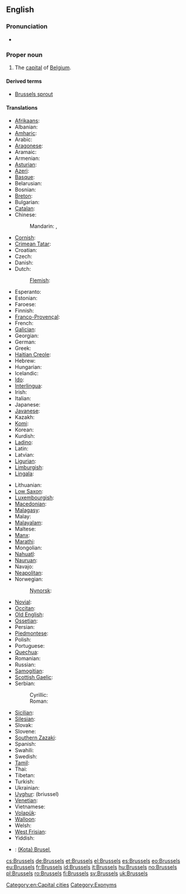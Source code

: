 ==English==

===Pronunciation===
* {{a|UK|US}} {{IPA|/ˈbɹʌsəlz/}}

===Proper noun===
{{wikipedia}}
{{en-proper noun}}

# The [[capital]] of [[Belgium]].

====Derived terms====
* [[Brussels sprout]]

====Translations====
{{trans-top|capital of Belgium}}
* [[Afrikaans]]: {{t-|af|Brussel|xs=Afrikaans}}
* Albanian: {{t+|sq|Brukseli|xs=Albanian}}
* [[Amharic]]: {{t-|am|ብሩክሴል|sc=Ethi|xs=Amharic}}
* Arabic: {{t-|ar|بروكسل|m|tr=bruksel}}
* [[Aragonese]]: {{t-|an|Bruselas|xs=Aragonese}}
* Aramaic: {{tø|arc|ܒܪܘܟܣܠ|tr=brwksel}}
* Armenian: {{t-|hy|Բրյուսել|tr=Bryusel}}
* [[Asturian]]: {{t-|ast|Bruseles|xs=Asturian}}
* [[Azeri]]: {{t-|az|Brüssel|xs=Azeri}}
* [[Basque]]: {{t-|eu|Brusela|xs=Basque}}
* Belarusian: {{t-|be|Горад Брусель|xs=Belarusian}}
* Bosnian: {{t-|bs|Brisel|m}}
* [[Breton]]: {{t-|br|Brusel|xs=Breton}}
* Bulgarian: {{t+|bg|Брюксел}}
* [[Catalan]]: {{t-|ca|Brussel·les}}
* Chinese:
*: Mandarin: {{t|cmn|布魯塞爾|sc=Hani}},  {{t|cmn|布鲁塞尔|tr=Bùlǔsài'ěr|sc=Hani}}
* [[Cornish]]: {{t-|kw|Brusselas|xs=Cornish}}
* [[Crimean Tatar]]: {{tø|crh|Brüksel}}
* Croatian: {{t+|hr|Bruxelles}}
* Czech: {{t+|cs|Brusel}}
* Danish: {{t-|da|Bruxelles}}
* Dutch: {{t+|nl|Brussel|n}}
*: [[Flemish]]: {{tø|vls|Brussel}}
* Esperanto: {{t-|eo|Bruselo|xs=Esperanto}}
* Estonian: {{t+|et|Brüssel}}
* Faroese: {{t-|fo|Brussel|xs=Faroese}}
* Finnish: {{t+|fi|Bryssel}}
* [[Franco-Provençal]]: {{tø|frp|Brussèles}}
* French: {{t+|fr|Bruxelles|f}}
* [[Galician]]: {{t+|gl|Bruxelas|xs=Galician}}
* Georgian: {{t-|ka|ბრიუსელი|tr=briuseli|sc=Geor|xs=Georgian}}
* German: {{t+|de|Brüssel|n}}
* Greek: {{t+|el|Βρυξέλλες|f|tr=Vrikséles}}
* [[Haitian Creole]]: {{tø|ht|Briksèl}}
* Hebrew: {{t-|he|בריסל|tr=Brisel}}
* Hungarian: {{t+|hu|Brüsszel}}
* Icelandic: {{t-|is|Brussel}}
* [[Ido]]: {{t-|io|Bruxel|xs=Ido}}
* [[Interlingua]]: {{t-|ia|Brussel|xs=Interlingua}}
* Irish: {{t+|ga|Bruiséil|f|alt=an Bhruiséil|xs=Irish}}
* Italian: {{t-|it|Bruxelles|f}}
* Japanese: {{t-|ja|ブリュッセル|tr=Buryusseru}}
* [[Javanese]]: {{t-|jv|Brussel|xs=Javanese}}
* Kazakh: {{t-|kk|Бруссел|sc=Cyrl|xs=Kazakh}}
* [[Komi]]: {{tø|kv|Брюссель|sc=Cyrl}}
* Korean: {{t+|ko|브뤼셀|tr=beuruisel|sc=Hang}}
* Kurdish: {{t+|ku|Bruksel|sc=ku-Arab}}
* [[Ladino]]: {{tø|lad|Bruselas}}
* Latin: {{t-|la|Bruxellae}}
* Latvian: {{t-|lv|Brisele|xs=Latvian}}
* [[Ligurian]]: {{tø|lij|Bruxelles}}
* [[Limburgish]]: {{t-|li|Brussel|xs=Limburgish}}
* [[Lingala]]: {{t-|ln|Bruxelles|xs=Lingala}}
{{trans-mid}}
* Lithuanian: {{t-|lt|Briuselis|xs=Lithuanian}}
* [[Low Saxon]]: {{t-|nds|Brüssel|xs=Low Saxon}}
* [[Luxembourgish]]: {{t-|lb|Bréissel|xs=Luxembourgish}}
* [[Macedonian]]: {{t-|mk|Брисел|tr=Brísel}}
* [[Malagasy]]: {{t-|mg|Brussel|xs=Malagasy}}
* Malay: {{t-|ms|Brussels|xs=Malay}}
* [[Malayalam]]: {{t-|ml|ബ്രസല്‍സ്|sc=Mlym|xs=Malayalam}}
* Maltese: {{t-|mt|Brussel|xs=Maltese}}
* [[Manx]]: {{t-|gv|Yn Vrussyl|xs=Manx}}
* [[Marathi]]: {{t-|mr|ब्रसेल्स|sc=Deva|xs=Marathi}}
* Mongolian: {{t-|mn|Брюссель|sc=Cyrl|xs=Mongolian}}
* [[Nahuatl]]: {{t-|nah|Bruxelah|xs=Nahuatl}}
* [[Nauruan]]: {{t-|na|Brussels|xs=Nauruan}}
* Navajo: {{tø|nv|Bwasel}}
* [[Neapolitan]]: {{tø|nap|Bruxelles}}
* Norwegian: {{t+|no|Brussel}}
*: [[Nynorsk]]: {{t-|nn|Brussel|xs=Norwegian Nynorsk}}
* [[Novial]]: {{tø|nov|Bruxelles}}
* [[Occitan]]: {{t-|oc|Brussèlas|xs=Occitan}}
* [[Old English]]: {{t-|ang|Brysel|xs=Old English}}
* [[Ossetian]]: {{tø|os|Брюссель}}
* Persian: {{t-|fa|بروکسل|tr=bruksel|xs=Persian}}
* [[Piedmontese]]: {{tø|pms|Brussel}}
* Polish: {{t+|pl|Bruksela|f}}
* Portuguese: {{t-|pt|Bruxelas}}
* [[Quechua]]: {{t-|qu|Brussel|xs=Quechua}}
* Romanian: {{t+|ro|Bruxelles}}
* Russian: {{t+|ru|Брюссель|m|tr=Brjussél’}}
* [[Samogitian]]: {{tø|sgs|Briuselis}}
* [[Scottish Gaelic]]: {{t-|gd|A' Bhruiseal|xs=Scottish Gaelic}}
* Serbian:
*: Cyrillic: {{t-|sr|Брисел|m|sc=Cyrl}}
*: Roman: {{t-|sr|Brisel|m}}
* [[Sicilian]]: {{t-|scn|Bruxelles|xs=Sicilian}}
* [[Silesian]]: {{tø|szl|Bruksela}}
* Slovak: {{t-|sk|Brusel}}
* Slovene: {{t+|sl|Bruselj}}
* [[Southern Zazaki]]: {{tø|diq|Bruksel}}
* Spanish: {{t+|es|Bruselas|f}}
* Swahili: {{t-|sw|Brussels|xs=Swahili}}
* Swedish: {{t+|sv|Bryssel}}
* [[Tamil]]: {{t-|ta|பிரசல்ஸ்|xs=Tamil}}
* Thai: {{t-|th|บรัสเซลส์|tr=bàràtsen}}
* Tibetan: {{tø|bo|པུའུ་ལུའུ་སེར|xs=Tibetan}}
* Turkish: {{t+|tr|Brüksel}}
* Ukrainian: {{t-|uk|Брюссель|xs=Ukrainian}}
* [[Uyghur]]: {{ug-Arab|[[بريۇسسېل]]}} (briussel)
* [[Venetian]]: {{tø|vec|Borseła}}
* Vietnamese: {{t-|vi|Bruxelles|xs=Vietnamese}}
* [[Volapük]]: {{t-|vo|Brussel|xs=Volapük}}
* [[Walloon]]: {{t-|wa|Brussele|xs=Walloon}}
* Welsh: {{t-|cy|Brwsel|xs=Welsh}}
* [[West Frisian]]: {{t-|fy|Brussel|xs=West Frisian}}
* Yiddish: {{t-|yi|בריסל|xs=Yiddish}}
{{trans-bottom}}

{{checktrans-top}}
* {{ttbc|id}}: [[(Kota) Brusel]], {{t-|id|Brussel|xs=Indonesian}}
{{trans-bottom}}

[[Category:en:Capital cities]]
[[Category:Exonyms]]

[[cs:Brussels]]
[[de:Brussels]]
[[et:Brussels]]
[[el:Brussels]]
[[es:Brussels]]
[[eo:Brussels]]
[[eu:Brussels]]
[[fr:Brussels]]
[[id:Brussels]]
[[it:Brussels]]
[[hu:Brussels]]
[[no:Brussels]]
[[pl:Brussels]]
[[ro:Brussels]]
[[fi:Brussels]]
[[sv:Brussels]]
[[uk:Brussels]]